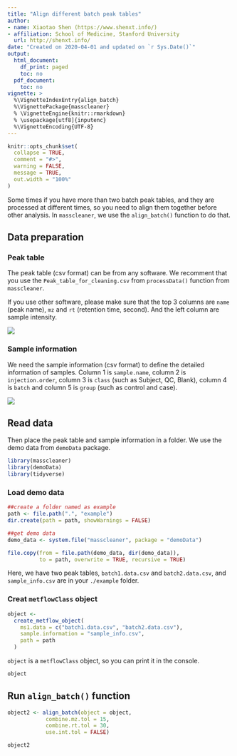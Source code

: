 ```yaml
---
title: "Align different batch peak tables"
author:
- name: Xiaotao Shen (https://www.shenxt.info/)
- affiliation: School of Medicine, Stanford University
  url: http://shenxt.info/
date: "Created on 2020-04-01 and updated on `r Sys.Date()`"
output:
  html_document:
    df_print: paged
    toc: no
  pdf_document:
    toc: no
vignette: >
  %\VignetteIndexEntry{align_batch}
  %\VignettePackage{masscleaner}
  % \VignetteEngine{knitr::rmarkdown}
  % \usepackage[utf8]{inputenc}
  %\VignetteEncoding{UTF-8}
---
```


```r
knitr::opts_chunk$set(
  collapse = TRUE,
  comment = "#>",
  warning = FALSE,
  message = TRUE,
  out.width = "100%"
)
```

Some times if you have more than two batch peak tables, and they are processed at different times, so you need to align them together before other analysis. In `masscleaner`, we use the `align_batch()` function to do that.

## **Data preparation**

### **Peak table**

The peak table (csv format) can be from any software. We recomment that you use the `Peak_table_for_cleaning.csv` from `processData()` function from `masscleaner`.

If you use other software, please make sure that the top 3 columns are `name` (peak name), `mz` and `rt` (retention time, second). And the left column are sample intensity.

![](../man/figures/Screen Shot 2020-04-01 at 1.07.37 PM.png)

### **Sample information**

We need the sample information (csv format) to define the detailed information of samples. Column 1 is `sample.name`, column 2 is `injection.order`, column 3 is `class` (such as Subject, QC, Blank), column 4 is `batch` and column 5 is `group` (such as control and case).


![](../man/figures/Screen Shot 2020-04-02 at 8.40.02 AM.png)

## **Read data**

Then place the peak table and sample information in a folder. We use the demo data from `demoData` package.

```r
library(masscleaner)
library(demoData)
library(tidyverse)
```

### **Load demo data**

```r
##create a folder named as example
path <- file.path(".", "example")
dir.create(path = path, showWarnings = FALSE)
```

```r
##get demo data
demo_data <- system.file("masscleaner", package = "demoData")

file.copy(from = file.path(demo_data, dir(demo_data)), 
          to = path, overwrite = TRUE, recursive = TRUE)
```

Here, we have two peak tables, `batch1.data.csv` and `batch2.data.csv`, and `sample_info.csv` are in your `./example` folder.

### **Creat `metflowClass` object**

```r
object <-
  create_metflow_object(
    ms1.data = c("batch1.data.csv", "batch2.data.csv"),
    sample.information = "sample_info.csv",
    path = path
  )
```

`object` is a `metflowClass` object, so you can print it in the console.

```r
object
```

## **Run `align_batch()` function**

```r
object2 <- align_batch(object = object, 
            combine.mz.tol = 15, 
            combine.rt.tol = 30, 
            use.int.tol = FALSE)
```

```r
object2
```








